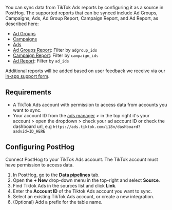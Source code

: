 You can sync data from TikTok Ads reports by configuring it as a source in PostHog. The supported reports that can be synced include Ad Groups, Campaigns, Ads, Ad Group Report, Campaign Report, and Ad Report, as described here:

- [Ad Groups](https://business-api.tiktok.com/portal/docs?id=1739314558673922)
- [Campaigns](https://business-api.tiktok.com/portal/docs?id=1739315828649986)
- [Ads](https://business-api.tiktok.com/portal/docs?id=1735735588640770)
- [Ad Groups Report](https://business-api.tiktok.com/portal/docs?id=1740302848100353): Filter by `adgroup_ids`
- [Campaign Report](https://business-api.tiktok.com/portal/docs?id=1740302848100353): Filter by `campaign_ids`
- [Ad Report](https://business-api.tiktok.com/portal/docs?id=1740302848100353): Filter by `ad_ids`

Additional reports will be added based on user feedback we receive via our [in-app support form](https://app.posthog.com/#panel=support%3Afeedback%3Adata_warehouse%3Alow%3Atrue).

## Requirements

- A TikTok Ads account with permission to access data from accounts you want to sync.
- Your account ID from the [ads manager](https://ads.tiktok.com/i18n/dashboard) > in the top right it's your account > open the dropdown > check your ad account ID or check the dashboard url, e.g `https://ads.tiktok.com/i18n/dashboard?aadvid=ID_HERE`

<ProductScreenshot
    imageLight = "https://res.cloudinary.com/dmukukwp6/image/upload/w_500,c_limit,q_auto,f_auto/Screenshot_2025_09_30_at_11_25_16_AM_ab70c4f7c4.png"
    classes="rounded"
    alt="Tiktok account ID"
/>

## Configuring PostHog

Connect PostHog to your TikTok Ads account. The TikTok account must have permission to access data.

1. In PostHog, go to the **[Data pipelines](https://app.posthog.com/pipeline/sources)** tab.
2. Open the **+ New** drop-down menu in the top-right and select **Source**.
3. Find Tiktok Ads in the sources list and click **Link**.
4. Enter the **Account ID** of the Tiktok Ads account you want to sync.
5. Select an existing TikTok Ads account, or create a new integration.
6. (Optional) Add a prefix for the table name.

